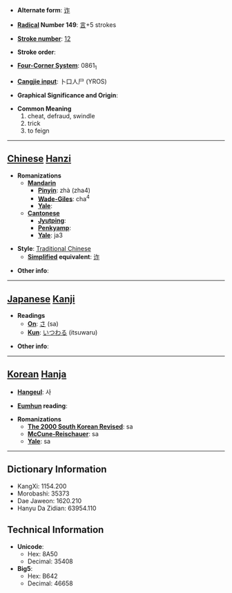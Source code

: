 * '''Alternate form''': [[诈]]

* '''[[Wiktionary:Chinese radical index| Radical]] Number 149''': [[Wiktionary:Chinese radical index 言|言]]+5 strokes

* '''[[Wiktionary:Chinese total strokes index|Stroke number]]''': [[Wiktionary:Chinese total strokes index 12|12]]

* '''Stroke order''': 

* '''[[Wiktionary:Chinese four corner index|Four-Corner System]]''': 0861<sub>1</sub>

* '''[[Wiktionary:Chinese Cangjie index|Cangjie input]]''': 卜口人尸 (YROS)

* '''Graphical Significance and Origin''': 

* '''Common Meaning'''
*#cheat, defraud, swindle
*# trick
*# to feign


----

== [[Chinese]] [[Hanzi]] ==

* '''Romanizations'''
** '''[[Mandarin]]'''
*** '''[[Pinyin]]''': zhà (zha4)
*** '''[[Wade-Giles]]''': cha<sup>4</sup>
*** '''[[Yale]]''': 
** '''[[Cantonese]]'''
*** '''[[Jyutping]]''':
*** '''[[Penkyamp]]''': 
*** '''[[Yale]]''': ja3

* '''Style''': [[Traditional Chinese]] 
** '''[[Simplified Chinese|Simplified]] equivalent''': [[诈]]

* '''Other info''': 

----

== [[Japanese]] [[Kanji]] ==

* '''Readings'''
** '''[[On]]''': [[さ]] (sa)
** '''[[Kun]]''': [[いつわる]] (itsuwaru)

* '''Other info''':  

----

== [[Korean]] [[Hanja]] ==

* '''[[Hangeul]]''': 사

* '''[[Eumhun]] reading''': 

* '''Romanizations'''
** '''[[The 2000 South Korean Revised Romanization|The 2000 South Korean Revised]]''': sa
** '''[[McCune-Reischauer]]''': sa
** '''[[Yale]]''': sa

----

== Dictionary Information ==

* KangXi: 1154.200
* Morobashi: 35373
* Dae Jaweon: 1620.210
* Hanyu Da Zidian: 63954.110

== Technical Information ==

* '''Unicode''':
** Hex: 8A50
** Decimal: 35408
* '''Big5''':
** Hex: B642
** Decimal: 46658